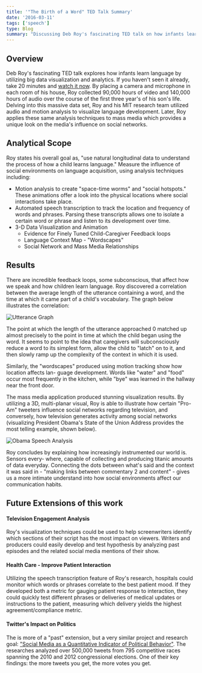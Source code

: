 ```yaml
---
title: '"The Birth of a Word" TED Talk Summary'
date: '2016-03-11'
tags: ['speech']
type: Blog
summary: "Discussing Deb Roy's fascinating TED talk on how infants learn language by utilizing big data visualization and analytics."
---
```


## Overview

Deb Roy's fascinating TED talk explores how infants learn language by utilizing big data visualization and analytics. If you haven't seen it already, take 20 minutes and [watch it now][1]. By placing a camera and microphone in each room of his house, Roy collected 90,000 hours of video and 140,000 hours of audio over the course of the first three year's of his son's life. Delving into this massive data set, Roy and his MIT research team utilized audio and motion analysis to visualize language development. Later, Roy applies these same analysis techniques to mass media which provides a unique look on the media's influence on social networks.

## Analytical Scope

Roy states his overall goal as, "use natural longitudinal data to understand the process of how a child learns language." Measure the influence of social environments on language acquisition, using analysis techniques including:

- Motion analysis to create "space-time worms" and "social hotspots." These animations offer a look into the physical locations where social interactions take place.
- Automated speech transcription to track the location and frequency of words and phrases. Parsing these transcripts allows one to isolate a certain word or phrase and listen to its development over time.
- 3-D Data Visualization and Animation
  - Evidence for Finely Tuned Child-Caregiver Feedback loops
  - Language Context Map - "Wordscapes"
  - Social Network and Mass Media Relationships

## Results

There are incredible feedback loops, some subconscious, that affect how we speak and how children learn language. Roy discovered a correlation between the average length of the utterance containing a word, and the time at which it came part of a child's vocabulary. The graph below illustrates the correlation:

![Utterance Graph](/static/images/birth-of-a-word/utterance.png)

The point at which the length of the utterance approached 0 matched up almost precisely to the point in time at which the child began using the word. It seems to point to the idea that caregivers will subconsciously reduce a word to its simplest form, allow the child to "latch" on to it, and then slowly ramp up the complexity of the context in which it is used.

Similarly, the "wordscapes" produced using motion tracking show how location affects lan- guage development. Words like "water" and "food" occur most frequently in the kitchen, while "bye" was learned in the hallway near the front door.

The mass media application produced stunning visualization results. By utilizing a 3D, multi-planar visual, Roy is able to illustrate how certain "Pro-Am" tweeters influence social networks regarding television, and conversely, how television generates activity among social networks (visualizing President Obama's State of the Union Address provides the most telling example, shown below).

![Obama Speech Analysis](/static/images/birth-of-a-word/obama.png)

Roy concludes by explaining how increasingly instrumented our world is. Sensors every- where, capable of collecting and producing titanic amounts of data everyday. Connecting the dots between what's said and the context it was said in - "making links between commentary 2 and content" - gives us a more intimate understand into how social environments affect our communication habits.

## Future Extensions of this work

#### Television Engagement Analysis

Roy's visualization techniques could be used to help screenwriters identify which sections of their script has the most impact on viewers. Writers and producers could easily develop and test hypothesis by analyzing past episodes and the related social media mentions of their show.

#### Health Care - Improve Patient Interaction

Utilizing the speech transcription feature of Roy's research, hospitals could monitor which words or phrases correlate to the best patient mood. If they developed both a metric for gauging patient response to interaction, they could quickly test different phrases or deliveries of medical updates or instructions to the patient, measuring which delivery yields the highest agreement/compliance metric.

#### Twitter's Impact on Politics

The is more of a "past" extension, but a very similar project and research goal: ["Social Media as a Quantitative Indicator of Political Behavior"][2]. The researches analyzed over 500,000 tweets from 795 competitive races spanning the 2010 and 2012 congressional elections. One of their key findings: the more tweets you get, the more votes you get.

[1]: https://www.ted.com/talks/deb_roy_the_birth_of_a_word?language=en
[2]: http://brenocon.com/tweet_share_elex_analysis_of_digrazia/SSRN-id2235423.pdf
